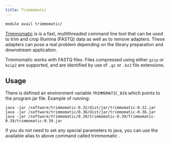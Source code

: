 ```yaml
---
title: Trimmomatic
---
```

```bash
module avail trimmomatic/
```

[Trimmomatic](http://www.usadellab.org/cms/?page=trimmomatic) is  is a fast, multithreaded command line tool that can be used to trim and crop Illumina (FASTQ) data as well as to remove adapters. These adapters can pose a real problem depending on the library preparation and downstream application.

Trimmomatic works with FASTQ files. Files compressed using either `gzip` or `bzip2` are supported, and are identified by use of `.gz` or `.bz2` file extensions. 

## Usage

There is defined an environment variable `TRIMMOMATIC_BIN` which points to the program jar file. Example of running:

```
java -jar /software/trimmomatic-0.32/dist/jar/trimmomatic-0.32.jar
java -jar /software/trimmomatic/0.36/dist/jar/trimmomatic-0.36.jar
java -jar /software/trimmomatic/0.39/trimmomatic-0.39/Trimmomatic-0.39/trimmomatic-0.39.jar
```

If you do not need to set any special parameters to java, you can use the available alias to above command called trimmomatic .
